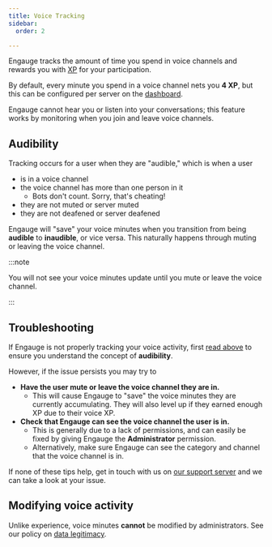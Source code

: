 ```yaml
---
title: Voice Tracking
sidebar:
  order: 2

---
```


Engauge tracks the amount of time you spend in voice channels and rewards you
with [XP](/overview/xp) for your participation.

By default, every minute you spend in a voice channel nets you **4 XP**, but
this can be configured per server on the [dashboard](/config/dashboard).

Engauge cannot hear you or listen into your conversations; this feature works by
monitoring when you join and leave voice channels.

## Audibility

Tracking occurs for a user when they are "audible," which is when a user

- is in a voice channel
- the voice channel has more than one person in it
  - Bots don't count. Sorry, that's cheating!
- they are not muted or server muted
- they are not deafened or server deafened

Engauge will "save" your voice minutes when you transition from being
**audible** to **inaudible**, or vice versa. This naturally happens through
muting or leaving the voice channel.

:::note

You will not see your voice minutes update until you mute or leave the voice
channel.

:::

## Troubleshooting

If Engauge is not properly tracking your voice activity, first
[read above](#audibility) to ensure you understand the concept of
**audibility**.

However, if the issue persists you may try to

- **Have the user mute or leave the voice channel they are in.**
  - This will cause Engauge to "save" the voice minutes they are currently
    accumulating. They will also level up if they earned enough XP due to their
    voice XP.
- **Check that Engauge can see the voice channel the user is in.**
  - This is generally due to a lack of permissions, and can easily be fixed by
    giving Engauge the **Administrator** permission.
  - Alternatively, make sure Engauge can see the category and channel that the
    voice channel is in.

If none of these tips help, get in touch with us on
[our support server](https://engau.ge/support) and we can take a look at your
issue.

## Modifying voice activity

Unlike experience, voice minutes **cannot** be modified by administrators. See
our policy on [data legitimacy](/setup/legitimacy).
